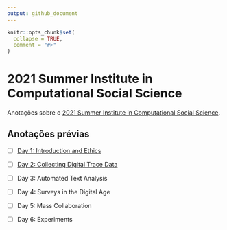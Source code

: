 ```yaml
---
output: github_document
---
```


<!-- README.md is generated from README.Rmd. Please edit that file -->

```r
knitr::opts_chunk$set(
  collapse = TRUE,
  comment = "#>"
)
```

# 2021 Summer Institute in Computational Social Science

<!-- badges: start -->
<!-- badges: end -->

Anotações sobre o [2021 Summer Institute in Computational Social Science](https://sicss.io/2021/fgv-dapp-brazil/).


## Anotações prévias

- [ ] [Day 1: Introduction and Ethics](notes/Day_1-Introduction_and_Ethics/README.md)

- [ ] [Day 2: Collecting Digital Trace Data](notes/Day_2-Collecting_Digital_Trace_Data/README.md)

- [ ] Day 3: Automated Text Analysis

- [ ] Day 4: Surveys in the Digital Age

- [ ] Day 5: Mass Collaboration

- [ ] Day 6: Experiments